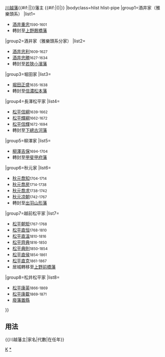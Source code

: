 {{Navbox
|name=川越藩主
|title={{#if:{{{1|}}}|{{{1|}}}|}}[[川越藩]]{{#if:{{{2|}}}|{{{2|}}}|}}藩主 {{#if:{{{3|}}}|({{{3|}}})|}}
|bodyclass=hlist hlist-pipe
|group1=酒井家（雅樂頭系）
|list1=
*[[酒井重忠]]<small>1590-1601</small>
*轉封至[[上野國|上野]][[前橋藩|厩橋藩]]
|group2=酒井家（雅樂頭系分家）
|list2=
*[[酒井忠利]]<small>1609-1627</small>
*[[酒井忠勝 (小濱藩主)|酒井忠勝]]<small>1627-1634</small>
*轉封至[[若狹國|若狹]][[小濱藩]]
|group3=堀田家
|list3=
*[[堀田正盛]]<small>1635-1638</small>
*轉封至[[信濃國|信濃]][[松本藩]]
|group4=長澤松平家
|list4=
*[[松平信綱]]<small>1639-1662</small>
*[[松平輝綱]]<small>1662-1672</small>
*[[松平信輝]]<small>1672-1694</small>
*轉封至[[下總國|下總]][[古河藩]]
|group5=柳澤家
|list5=
*[[柳澤吉保]]<small>1694-1704</small>
*轉封至[[甲斐國|甲斐]][[甲府藩]]
|group6=秋元家
|list6=
*[[秋元喬知]]<small>1704-1714</small>
*[[秋元喬房]]<small>1714-1738</small>
*[[秋元喬求]]<small>1738-1742</small>
*[[秋元凉朝]]<small>1742-1767</small>
*轉封至[[出羽國|出羽]][[山形藩]]
|group7=越前松平家
|list7=
*[[松平朝矩]]<small>1767-1768</small>
*[[松平直恒]]<small>1768-1810</small>
*[[松平直溫 (川越藩主)|松平直溫]]<small>1810-1816</small>
*[[松平齊典]]<small>1816-1850</small>
*[[松平典則]]<small>1850-1854</small>
*[[松平直侯]]<small>1854-1861</small>
*[[松平直克]]<small>1861-1867</small>
*居城轉移至[[上野國|上野]][[前橋藩]]
|group8=松井松平家
|list8=
*[[松平康英]]<small>1866-1869</small>
*[[松平康載]]<small>1869-1871</small>
*[[廢藩置縣]]
}}<noinclude>
== 用法 ==
<nowiki>{{川越藩主|家名|代數|在任年}}</nowiki>
[[Category:歷代藩主模板|K]]
[[Category:川越藩主|*]]
</noinclude>